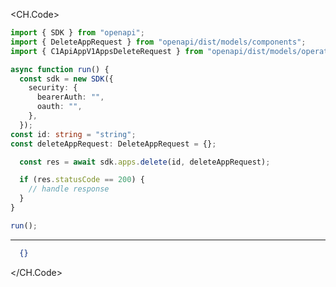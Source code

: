 
<CH.Code>
```typescript Delete.ts
import { SDK } from "openapi";
import { DeleteAppRequest } from "openapi/dist/models/components";
import { C1ApiAppV1AppsDeleteRequest } from "openapi/dist/models/operations";

async function run() {
  const sdk = new SDK({
    security: {
      bearerAuth: "",
      oauth: "",
    },
  });
const id: string = "string";
const deleteAppRequest: DeleteAppRequest = {};

  const res = await sdk.apps.delete(id, deleteAppRequest);

  if (res.statusCode == 200) {
    // handle response
  }
}

run();
```
---

```json Example Response
  {}
```
</CH.Code>
